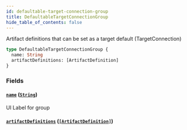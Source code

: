 ```yaml
---
id: defaultable-target-connection-group
title: DefaultableTargetConnectionGroup
hide_table_of_contents: false
---
```



Artifact definitions that can be set as a target default (TargetConnection)

```graphql
type DefaultableTargetConnectionGroup {
  name: String
  artifactDefinitions: [ArtifactDefinition]
}
```


### Fields

#### [`name`](#) ([`String`](/swapi/scalars/string))

UI Label for group


#### [`artifactDefinitions`](#) ([`[ArtifactDefinition]`](/swapi/objects/artifact-definition))






